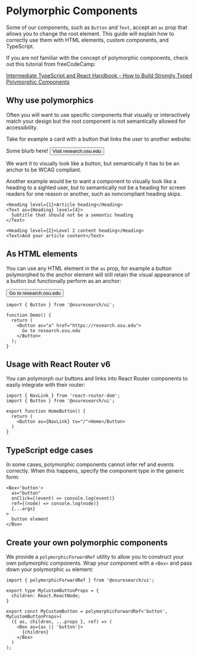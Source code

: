 

<Meta title="Getting Started / Polymorphic Components" />

# Polymorphic Components

Some of our components, such as `Button` and `Text`, accept an `as` prop that allows you to
change the root element. This guide will explain how to correctly use them
with HTML elements, custom components, and TypeScript.

If you are not familiar with the concept of polymorphic components, check out this tutorial from freeCodeCamp:

[Intermediate TypeScript and React Handbook - How to Build Strongly Typed Polymorphic Components](https://www.freecodecamp.org/news/build-strongly-typed-polymorphic-components-with-react-and-typescript/)

## Why use polymorphics

Often you will want to use specific components that visually or interactively match your design but the root component is not semantically allowed for accessibility.

Take for example a card with a button that links the user to another website:

<Paper withBorder bgc="light" p="md" w={220}>
  <Text as="p" pb="md">
    Some blurb here!
  </Text>

  <Button as="a" variant="primary" href="https://research.osu.edu" target="_blank">
    Visit research.osu.edu
  </Button>
</Paper>

We want it to visually look like a button, but semantically it has to be an anchor to be WCAG compliant.

Another example would be to want a component to visually look like a heading to a sighted user, but to semantically not be a heading for screen readers for one reason or another, such as noncompliant heading skips.

```tsx
<Heading level={1}>Article heading</Heading>
<Text as={Heading} level={4}>
  Subtitle that should not be a semantic heading
</Text>

<Heading level={2}>Level 2 content heading</Heading>
<Text>And your article content</Text>
```


## As HTML elements

You can use any HTML element in the `as` prop, for example a button polymorphed to the anchor element will still retain the visual appearance of a button but functionally perform as an anchor:

<Canvas withSource="open" withToolbar>
  <Button as="a" href="https://research.osu.edu">
    Go to research.osu.edu
  </Button>
</Canvas>

```tsx
import { Button } from '@osuresearch/ui';

function Demo() {
  return (
    <Button as="a" href="https://research.osu.edu">
      Go to research.osu.edu
    </Button>
  );
}
```


## Usage with React Router v6

You can polymorph our buttons and links into React Router components to easily integrate with their router:

```tsx
import { NavLink } from 'react-router-dom';
import { Button } from '@osuresearch/ui';

export function HomeButton() {
  return (
    <Button as={NavLink} to="/">Home</Button>
  )
}
```

## TypeScript edge cases

In some cases, polymorphic components cannot infer ref and events correctly. When this happens, specify the component type in the generic form:

```tsx
<Box<'button'>
  as="button"
  onClick={(event) => console.log(event)}
  ref={(node) => console.log(node)}
  {...args}
>
  button element
</Box>
```


## Create your own polymorphic components

We provide a `polymorphicForwardRef` utility to allow you to construct your own polymorphic components. Wrap your component with a `<Box>` and pass down your polymorphic `as` element:

```tsx
import { polymorphicForwardRef } from '@osuresearch/ui';

export type MyCustomButtonProps = {
  children: React.ReactNode;
}

export const MyCustomButton = polymorphicForwardRef<'button', MyCustomButtonProps>(
  ({ as, children, ...props }, ref) => (
    <Box as={as || 'button'}>
      {children}
    </Box>
  )
);
```
